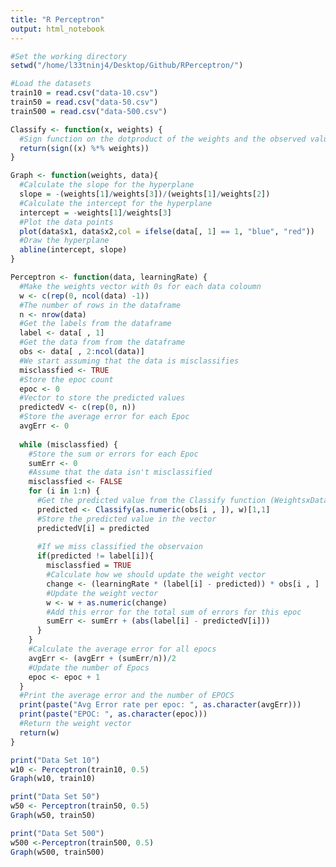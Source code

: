 ```yaml
---
title: "R Perceptron"
output: html_notebook
---
```


```r
#Set the working directory
setwd("/home/l33tninj4/Desktop/Github/RPerceptron/")

#Load the datasets
train10 = read.csv("data-10.csv")
train50 = read.csv("data-50.csv")
train500 = read.csv("data-500.csv")

Classify <- function(x, weights) {
  #Sign function on the dotproduct of the weights and the observed values
  return(sign((x) %*% weights))
}

Graph <- function(weights, data){
  #Calculate the slope for the hyperplane
  slope = -(weights[1]/weights[3])/(weights[1]/weights[2])  
  #Calculate the intercept for the hyperplane
  intercept = -weights[1]/weights[3]
  #Plot the data points
  plot(data$x1, data$x2,col = ifelse(data[, 1] == 1, "blue", "red"))
  #Draw the hyperplane
  abline(intercept, slope)
}

Perceptron <- function(data, learningRate) {
  #Make the weights vector with 0s for each data coloumn
  w <- c(rep(0, ncol(data) -1))
  #The number of rows in the dataframe
  n <- nrow(data)
  #Get the labels from the dataframe
  label <- data[ , 1]
  #Get the data from from the dataframe
  obs <- data[ , 2:ncol(data)]
  #We start assuming that the data is misclassifies
  misclassfied <- TRUE
  #Store the epoc count
  epoc <- 0
  #Vector to store the predicted values
  predictedV <- c(rep(0, n))
  #Store the average error for each Epoc
  avgErr <- 0
  
  while (misclassfied) {
    #Store the sum or errors for each Epoc
    sumErr <- 0
    #Assume that the data isn't misclassified
    misclassfied <- FALSE
    for (i in 1:n) {
      #Get the predicted value from the Classify function (WeightsxData columns)
      predicted <- Classify(as.numeric(obs[i , ]), w)[1,1]
      #Store the predicted value in the vector
      predictedV[i] = predicted
      
      #If we miss classified the observaion
      if(predicted != label[i]){
        misclassfied = TRUE
        #Calculate how we should update the weight vector
        change <- (learningRate * (label[i] - predicted)) * obs[i , ]
        #Update the weight vector
        w <- w + as.numeric(change)
        #Add this error for the total sum of errors for this epoc
        sumErr <- sumErr + (abs(label[i] - predictedV[i]))
      }
    }
    #Calculate the average error for all epocs
    avgErr <- (avgErr + (sumErr/n))/2
    #Update the number of Epocs
    epoc <- epoc + 1
  }
  #Print the average error and the number of EPOCS
  print(paste("Avg Error rate per epoc: ", as.character(avgErr)))
  print(paste("EPOC: ", as.character(epoc)))
  #Return the weight vector
  return(w)
}

print("Data Set 10")
w10 <- Perceptron(train10, 0.5)
Graph(w10, train10)

print("Data Set 50")
w50 <- Perceptron(train50, 0.5)
Graph(w50, train50)

print("Data Set 500")
w500 <-Perceptron(train500, 0.5)
Graph(w500, train500)
```

